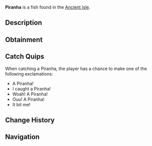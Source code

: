 {{FishInfobox
|image          = Piranha.png
|rarity         = Common
|sea            = First Sea
|location       = [[Ancient Isle]]
|sublocation    = 
|sources        = Fishing Rod
|radar_location = 
|xp             = 95
|weather        = 
|time           = 
|season         = Spring, Winter
|bait           = Squid
|base_weight    = 5
|base_value     = 85
|weight_range   = 3
|base_chance    = 100
|base_resil     = 70
}}
'''Piranha''' is a {{Rarity|Common}} fish found in the [[Ancient Isle]].

== Description ==
{{Description|Piranhas are aggressive fish with incredibly sharp teeth, which they use to hunt their prey. Ranking high on the local food chain, they are still no match for the larger and fiercer apex predators of the Ancient Isle.|Bestiary Entry}}

== Obtainment ==
{{Description|Can be found in the waters of the Ancient Isle.|Bestiary Hint}}
{{Fish Availability|
Ancient Isle/Freshwater Pond
Ancient Isle/Surrounding Ocean
Ancient Isle/Waterfall
|top_rods      = 
Training Rod\741195.02\725829.41;
Plastic Rod\612079.84\539145.76;
Rapid Rod\600471.13\789036.71;
Leviathan's Fang Rod\561420.09\194358.39;
Firefly Rod\547840.85\781121.12;
Flimsy Rod\520485.81\434418.66;
Fast Rod\519497.01\764451.13;
Wildflower Rod\444615.61\749540.77;
Trident Rod\526875.39\349650.69;
Free Spirit Rod\515969.28\342413.06;
No-Life Rod\496521.96\455762.61;
Seraphic Rod\481115.77\358875.75;
Ethereal Prism Rod\475260.59\50318.96;
Rod Of The Forgotten Fang\454847.2\327733.57;
Challenger's Rod\449930.14\428392.9;
Rod Of The Exalted One\448827.46\214031.46;
Rod Of The Depths\439713.59\372886.12;
Blazebringer Rod\432145.86\388665.06;
Zeus Rod\429753.91\395788.81;
Depthseeker Rod\423378.4\382278.15;
Verdant Shear Rod\422301.08\377787.54;
Avalanche Rod\398680.46\369676.04;
Volcanic Rod\387496.1\331351.22;
Steady Rod\192516.62\165052.47
|recommended   = Training Rod
}}

== Catch Quips ==
When catching a Piranha, the player has a chance to make one of the following exclamations:
* A Piranha!
* I caught a Piranha!
* Woah! A Piranha!
* Ouu! A Piranha!
* It bit me!

== Change History ==
{{Change History|{{subst:Current Version}}}}

== Navigation ==
{{Fish Navbox|Ancient Isle}}